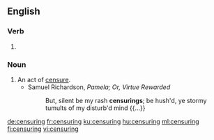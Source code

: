 ==English==

===Verb===
{{head|en|present participle}}

# {{present participle of|censure|lang=en}}

===Noun===
{{en-noun}}

# An act of [[censure]].
#* Samuel Richardson, ''Pamela; Or, Virtue Rewarded''
#*: But, silent be my rash '''censurings'''; be hush'd, ye stormy tumults of my disturb'd mind {{...}}

[[de:censuring]]
[[fr:censuring]]
[[ku:censuring]]
[[hu:censuring]]
[[ml:censuring]]
[[fi:censuring]]
[[vi:censuring]]